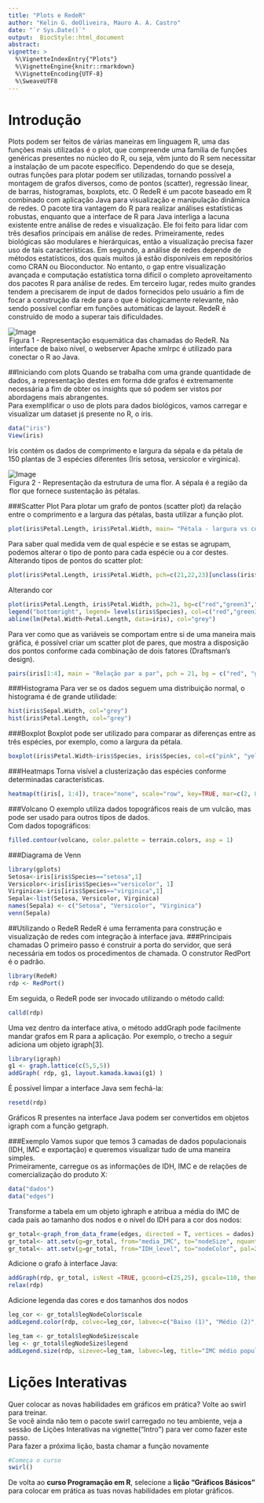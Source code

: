 ```yaml
---
title: "Plots e RedeR"
author: "Kelin G. deOliveira, Mauro A. A. Castro"
date: "`r Sys.Date()`"
output:  BiocStyle::html_document
abstract: 
vignette: >
  %\VignetteIndexEntry{"Plots"}
  %\VignetteEngine{knitr::rmarkdown}
  %\VignetteEncoding{UTF-8}
  %\SweaveUTF8
---
```

# Introdução
Plots podem ser feitos de várias maneiras em linguagem R, uma das funções mais utilizadas é o plot, que compreende uma família de funções genéricas presentes no núcleo do R, ou seja, vêm junto do R sem necessitar a instalação de um pacote específico. Dependendo do que se deseja, outras funções para plotar podem ser utilizadas, tornando possível a montagem de grafos diversos, como de pontos (scatter), regressão linear, de barras, histogramas, boxplots, etc.
O RedeR é um pacote baseado em R combinado com aplicação Java para visualização e manipulação dinâmica de redes. O pacote tira vantagem do R para realizar análises estatísticas robustas, enquanto que a interface de R para Java interliga a lacuna existente entre análise de redes e visualização. Ele foi feito para lidar com três desafios principais em análise de redes. Primeiramente, redes biológicas são modulares e hierárquicas, então a visualização precisa fazer uso de tais características. Em segundo, a análise de redes depende de métodos estatísticos, dos quais muitos já estão disponíveis em repositórios como CRAN ou Bioconductor. No entanto, o gap entre visualização avançada e computação estatística torna difícil o completo aproveitamento dos pacotes R para análise de redes. Em terceiro lugar, redes muito grandes tendem a precisarem de input de dados fornecidos pelo usuário a fim de focar a construção da rede para o que é biologicamente relevante, não sendo possível confiar em funções automáticas de layout.
RedeR é construído de modo a superar tais dificuldades.  

![Image](figs/RedeR.png)
<legend>Figura 1 - Representação esquemática das chamadas do RedeR. Na interface de baixo nível, o webserver Apache xmlrpc é utilizado para conectar o R ao Java. </legend>

##Iniciando com plots
Quando se trabalha com uma grande quantidade de dados, a representação destes em forma dde grafos é extremamente necessária a fim de obter os insights que só podem ser vistos por abordagens mais abrangentes.  
Para exemplificar o uso de plots para dados biológicos, vamos carregar e visualizar um dataset jś presente no R, o iris.
```r
data("iris")
View(iris)
```
Iris contém os dados de comprimento e largura da sépala e da pétala de 150 plantas de 3 espécies diferentes (Iris setosa, versicolor e virginica).

![Image](figs/flor2.jpg)
<legend>Figura 2 - Representação da estrutura de uma flor. A sépala é a região da flor que fornece sustentação às pétalas. </legend>

###Scatter Plot
Para plotar um grafo de pontos (scatter plot) da relação entre o comprimento e a largura das pétalas, basta utilizar a função plot.
```r
plot(iris$Petal.Length, iris$Petal.Width, main= "Pétala - largura vs comprimento")
```
Para saber qual medida vem de qual espécie e se estas se agrupam, podemos alterar o tipo de ponto para cada espécie ou a cor destes.  
Alterando tipos de pontos do scatter plot:
```r
plot(iris$Petal.Length, iris$Petal.Width, pch=c(21,22,23)[unclass(iris$Species)], main= "Pétala - largura vs comprimento")
```
Alterando cor
```r
plot(iris$Petal.Length, iris$Petal.Width, pch=21, bg=c("red","green3","blue")[unclass(iris$Species)], main="Pétala - largura vs comprimento")
legend("bottomright", legend= levels(iris$Species), col=c("red","green3","blue"), pch=21, bty="n")
abline(lm(Petal.Width~Petal.Length, data=iris), col="grey")
```
Para ver como que as variáveis se comportam entre si de uma maneira mais gráfica, é possível criar um scatter plot de pares, que mostra a disposição dos pontos conforme cada combinação de dois fatores (Draftsman's design).
```r
pairs(iris[1:4], main = "Relação par a par", pch = 21, bg = c("red", "green3", "blue")[unclass(iris$Species)])
```
###Histograma
Para ver se os dados seguem uma distribuição normal, o histograma é de grande utilidade:
```r
hist(iris$Sepal.Width, col="grey")
hist(iris$Petal.Length, col="grey")
```

###Boxplot
Boxplot pode ser utilizado para comparar as diferenças entre as três espécies, por exemplo, como a largura da pétala.
```r
boxplot(iris$Petal.Width~iris$Species, iris$Species, col=c("pink", "yellow", "grey"), ylab="Largura da pétala")
```

###Heatmaps
Torna visível a clusterização das espécies conforme determinadas características.
```r
heatmap(t(iris[, 1:4]), trace="none", scale="row", key=TRUE, mar=c(2, 8), cexRow=1, ColSideColors=c("grey", "black", "yellow")[iris$Species])
```

###Volcano
O exemplo utiliza dados topográficos reais de um vulcão, mas pode ser usado para outros tipos de dados.  
Com dados topográficos:
```r
filled.contour(volcano, color.palette = terrain.colors, asp = 1)
```

###Diagrama de Venn
```r
library(gplots)
Setosa<-iris[iris$Species=="setosa",1]
Versicolor<-iris[iris$Species=="versicolor", 1]
Virginica<-iris[iris$Species=="virginica",1]
Sepala<-list(Setosa, Versicolor, Virginica)
names(Sepala) <- c("Setosa", "Versicolor", "Virginica")
venn(Sepala)
```

##Utilizando o RedeR
RedeR é uma ferramenta para construção e visualização de redes com integração à interface java.
###Principais chamadas
O primeiro passo é construir a porta do servidor, que será necessária em todos os procedimentos de chamada. O construtor RedPort é o padrão.
```r
library(RedeR)
rdp <- RedPort()
```
Em seguida, o RedeR pode ser invocado utilizando o método calld:
```r
calld(rdp)
```
Uma vez dentro da interface ativa, o método addGraph pode facilmente mandar grafos em R para a aplicação. Por exemplo, o trecho a seguir adiciona um objeto igraph[3].
```r
library(igraph)
g1 <- graph.lattice(c(5,5,5))
addGraph( rdp, g1, layout.kamada.kawai(g1) )
```
É possível limpar a interface Java sem fechá-la:
```r
resetd(rdp)
```
Gráficos R presentes na interface Java podem ser convertidos em objetos igraph com a função getgraph.

###Exemplo
Vamos supor que temos 3 camadas de dados populacionais (IDH, IMC e exportação) e queremos visualizar tudo de uma maneira simples.  
Primeiramente, carregue os as informações de IDH, IMC e de relações de comercialização do produto X:
```r
data("dados")
data("edges")
```
Transforme a tabela em um objeto ighraph e atribua a média do IMC de cada país ao tamanho dos nodos e o nível do IDH para a cor dos nodos:
```r
gr_total<-graph_from_data_frame(edges, directed = T, vertices = dados)
gr_total<- att.setv(g=gr_total, from="media_IMC", to="nodeSize", nquant=10, isrev=F, xlim=c(5,40,1))
gr_total<- att.setv(g=gr_total, from="IDH_level", to="nodeColor", pal=2)
```
Adicione o grafo à interface Java:
```r
addGraph(rdp, gr_total, isNest =TRUE, gcoord=c(25,25), gscale=110, theme= 'tm1', zoom=100)
relax(rdp)
```
Adicione legenda das cores e dos tamanhos dos nodos
```r
leg_cor <- gr_total$legNodeColor$scale
addLegend.color(rdp, colvec=leg_cor, labvec=c("Baixo (1)", "Médio (2)", "Alto (3)"), title="Nível do IDH")

leg_tam <- gr_total$legNodeSize$scale
leg <- gr_total$legNodeSize$legend
addLegend.size(rdp, sizevec=leg_tam, labvec=leg, title="IMC médio populacional")
```
# Lições Interativas
Quer colocar as novas habilidades em gráficos em prática? Volte ao swirl para treinar.  
Se você ainda não tem o pacote swirl carregado no teu ambiente, veja a sessão de Lições Interativas na vignette("Intro") para ver como fazer este passo.  
Para fazer a próxima lição, basta chamar a função novamente
```r
#Começa o curso
swirl()
```
De volta ao **curso Programação em R**, selecione a **lição "Gráficos Básicos"** para colocar em prática as tuas novas habilidades em plotar gráficos.
